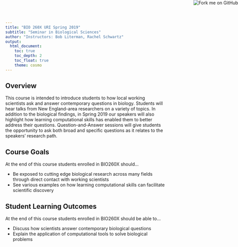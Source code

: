```yaml
---
title: "BIO 260X URI Spring 2019"
subtitle: "Seminar in Biological Sciences"
author: "Instructors: Bob Literman, Rachel Schwartz"
output:
  html_document:
    toc: true
    toc_depth: 2
    toc_float: true
    theme: cosmo
---
```

<a href="https://github.com/bobliterman/bio260X_spring19"><img style="position: absolute; top: 0; right: 0; border: 0;" src="https://s3.amazonaws.com/github/ribbons/forkme_right_red_aa0000.png" alt="Fork me on GitHub"></a>

## Overview
This course is intended to introduce students to how local working scientists ask and answer contemporary questions in biology. Students will hear talks from New England-area researchers on a variety of topics. In addition to the biological findings, in Spring 2019 our speakers will also highlight how learning computational skills has enabled them to better address their questions. Question-and-Answer sessions will give students the opportunity to ask both broad and specific questions as it relates to the speakers' research path.

## Course Goals
At the end of this course students enrolled in BIO260X should...

* Be exposed to cutting edge biological research across many fields through direct contact with working scientists
* See various examples on how learning computational skills can facilitate scientific discovery

## Student Learning Outcomes
At the end of this course students enrolled in BIO260X should be able to...

* Discuss how scientists answer contemporary biological questions
* Explain the application of computational tools to solve biological problems
